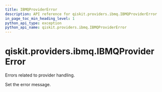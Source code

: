 ```yaml
---
title: IBMQProviderError
description: API reference for qiskit.providers.ibmq.IBMQProviderError
in_page_toc_min_heading_level: 1
python_api_type: exception
python_api_name: qiskit.providers.ibmq.IBMQProviderError
---
```


# qiskit.providers.ibmq.IBMQProviderError

<Class id="qiskit.providers.ibmq.IBMQProviderError" name="IBMQProviderError" isDedicatedPage={true} github="https://github.com/qiskit/qiskit-ibmq-provider/tree/stable/0.17/qiskit/providers/ibmq/exceptions.py" signature="IBMQProviderError(*message)">
  Errors related to provider handling.

  Set the error message.
</Class>

